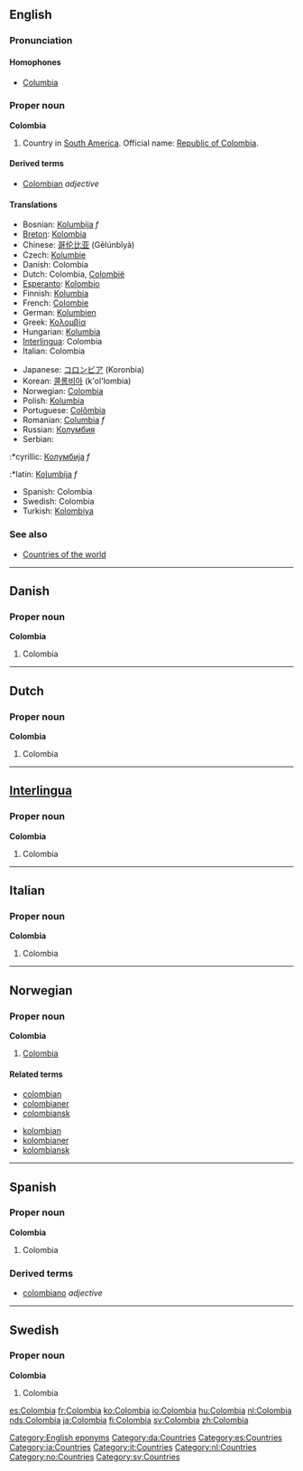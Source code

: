 ==English==

===Pronunciation===
====Homophones====
*[[Columbia]]

===Proper noun===
'''Colombia'''
# Country in [[South America]]. Official name: [[Republic of Colombia]].

====Derived terms====
*[[Colombian]] ''adjective''

====Translations====
{{top}}
*Bosnian: [[Kolumbija]] ''f''
*[[Breton]]: [[Kolombia]]
*Chinese: [[哥伦比亚]] (Gēlúnbǐyà)
*Czech: [[Kolumbie]]
*Danish: Colombia
*Dutch: Colombia, [[Colombië]]
*[[Esperanto]]: [[Kolombio]]
*Finnish: [[Kolumbia]]
*French: [[Colombie]]
*German: [[Kolumbien]]
*Greek: [[Κολομβία]]
*Hungarian: [[Kolumbia]]
*[[Interlingua]]: Colombia
*Italian: Colombia
{{mid}}
*Japanese: [[コロンビア]] (Koronbia)
*Korean: [[콜롬비아]] (k'ol'lombia)
*Norwegian: [[#Norwegian|Colombia]]
*Polish: [[Kolumbia]]
*Portuguese: [[Colômbia]]
*Romanian: [[Columbia]] ''f''
*Russian: [[Колумбия]]
*Serbian:
:*cyrillic: [[Колумбија]] ''f''
:*latin: [[Kolumbija]] ''f''
*Spanish: Colombia
*Swedish: Colombia
*Turkish: [[Kolombiya]]
{{bottom}}

===See also===
*[[Countries of the world]]

----

==Danish==

===Proper noun===
'''Colombia'''
#Colombia

----

==Dutch==

===Proper noun===
'''Colombia'''
#Colombia

----

==[[Interlingua]]==

===Proper noun===
'''Colombia'''
#Colombia

----

==Italian==

===Proper noun===
'''Colombia'''
#Colombia

----

==Norwegian==

===Proper noun===
'''Colombia'''
#[[#English|Colombia]]

====Related terms====
{{top}}
*[[colombian]]
*[[colombianer]]
*[[colombiansk]]
{{mid}}
*[[kolombian]]
*[[kolombianer]]
*[[kolombiansk]]
{{bottom}}

----

==Spanish==

===Proper noun===
'''Colombia'''
#Colombia

===Derived terms===
*[[colombiano]] ''adjective''

----

==Swedish==

===Proper noun===
'''Colombia'''
#Colombia

[[Category:English eponyms]]
[[Category:da:Countries]]
[[Category:es:Countries]]
[[Category:ia:Countries]]
[[Category:it:Countries]]
[[Category:nl:Countries]]
[[Category:no:Countries]]
[[Category:sv:Countries]]

[[es:Colombia]]
[[fr:Colombia]]
[[ko:Colombia]]
[[io:Colombia]]
[[hu:Colombia]]
[[nl:Colombia]]
[[nds:Colombia]]
[[ja:Colombia]]
[[fi:Colombia]]
[[sv:Colombia]]
[[zh:Colombia]]
